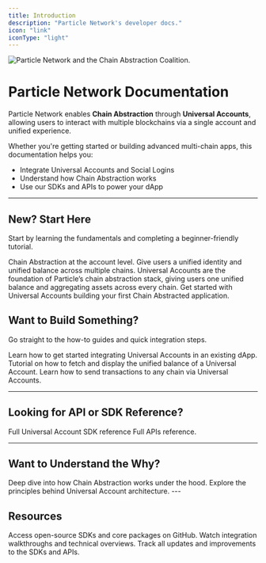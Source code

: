 ```yaml
---
title: Introduction
description: "Particle Network's developer docs."
icon: "link"
iconType: "light"
---
```


<Frame>
  <img src="https://static.particle.network/mintlify/images/0.png" alt="Particle Network and the Chain Abstraction Coalition."/>
</Frame>

# Particle Network Documentation

Particle Network enables **Chain Abstraction** through **Universal Accounts**, allowing users to interact with multiple blockchains via a single account and unified experience.

Whether you're getting started or building advanced multi-chain apps, this documentation helps you:

- Integrate Universal Accounts and Social Logins
- Understand how Chain Abstraction works
- Use our SDKs and APIs to power your dApp

---

## New? Start Here

Start by learning the fundamentals and completing a beginner-friendly tutorial.

<CardGroup cols={1}>
  <Card title="What is Chain Abstraction?" icon="swap" href="./what-is-cha">
    Chain Abstraction at the account level. Give users a unified identity and unified balance across multiple chains. 
  </Card>
    <Card title="Introduction to Universal Accounts" icon="globe" href="./universal-accounts">
    Universal Accounts are the foundation of Particle’s chain abstraction stack, giving users one unified balance and aggregating assets across every chain.
  </Card>
  
  <Card title="Build your first chain agnostic dApp" icon="browser" href="../tutorials/walkthroughs/build-dapp-with-ua">
Get started with Universal Accounts building your first Chain Abstracted application.
  </Card>
</CardGroup>

## Want to Build Something?

Go straight to the how-to guides and quick integration steps.

<CardGroup cols={1}>
  <Card title="Universal Accounts Quickstart" icon="star-shooting" href="../quickstarts/universal-accounts">
    Learn how to get started integrating Universal Accounts in an existing dApp.
  </Card>
    <Card title="Display a Unified Balance" icon="coins" href="../tutorials/walkthroughs/ua-balance">
Tutorial on how to fetch and display the unified balance of a Universal Account.
  </Card>
  
  <Card title="Send a transaction via a Universal Account" icon="paper-plane" href="../tutorials/walkthroughs/ua-tx">
Learn how to send transactions to any chain via Universal Accounts.
  </Card>
</CardGroup>

---

## Looking for API or SDK Reference?

<CardGroup cols={1}>
  <Card title="Universal Account SDK reference" icon="computer-classic" href="../ua-api-reference">
    Full Universal Account SDK reference
  </Card>
  <Card title="Universal Accounts API reference" icon="webhook" href="/universal-accounts/ua-reference/apis/ua">
Full APIs reference.
  </Card>
</CardGroup>


---

## Want to Understand the Why?

<CardGroup cols={2}>
  <Card 
    title="Chain Abstraction Architecture" 
    icon="sitemap" 
    href="/explanation/architecture/chain-abstraction-overview"
  >
    Deep dive into how Chain Abstraction works under the hood.
  </Card>
  <Card 
    title="Universal Accounts Design" 
    icon="ruler-combined" 
    href="/explanation/architecture/universal-accounts-design"
  >
    Explore the principles behind Universal Account architecture.
  </Card>
</CardGroup>
---

## Resources

<CardGroup cols={3}>
  <Card 
    title="GitHub Repos" 
    icon="github" 
    href="https://github.com/Particle-Network"
  >
    Access open-source SDKs and core packages on GitHub.
  </Card>
  <Card 
    title="Tutorial Videos" 
    icon="video" 
    href="https://youtube.com/@ParticleNetwork"
  >
    Watch integration walkthroughs and technical overviews.
  </Card>
  <Card 
    title="Changelog" 
    icon="file-lines" 
    href="/changelog"
  >
    Track all updates and improvements to the SDKs and APIs.
  </Card>
</CardGroup>


